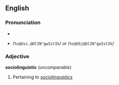 ==English==
===Pronunciation===
*{{IPA|/ˌsəʊsi.əʊlɪŋˈɡwɪstɪk/ ''or'' /ˌsəʊʃjəʊlɪŋˈɡwɪstɪk/}}
*{{SAMPA}} /<tt>%s@Usi.@UlIN"gwIstIk</tt>/ ''or'' /<tt>%s@USj@UlIN"gwIstIk</tt>/

===Adjective===
'''sociolinguistic''' (''uncomparable'')
#Pertaining to [[sociolinguistics]]